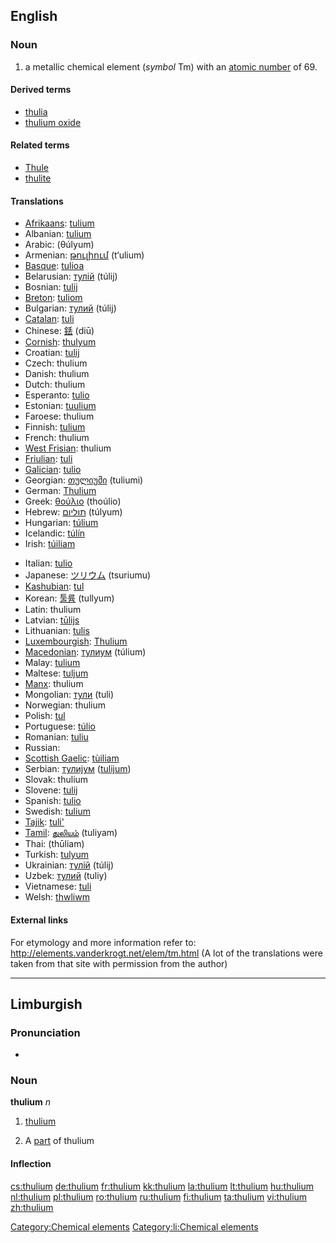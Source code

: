 {{also|Thulium}}
==English==
{{elements|Tm|erbium|Er|ytterbium|Yb}}

===Noun===
{{en-noun|-}}
{{wikipedia}}

# a metallic chemical element (''symbol'' Tm) with an [[atomic number]] of 69.

====Derived terms====
* [[thulia]]
* [[thulium oxide]]

====Related terms====
* [[Thule]]
* [[thulite]]

====Translations====
{{top}}
* [[Afrikaans]]: [[tulium]]
* Albanian: [[tulium]]
* Arabic: {{Arab|[[ثليوم]]}} (θúlyum) {{m}}
* Armenian: [[թուլիում]] (t‘ulium)
* [[Basque]]: [[tulioa]]
* Belarusian: [[тулiй]] (túlij) {{m}}
* Bosnian: [[tulij]]
* [[Breton]]: [[tuliom]]
* Bulgarian: [[тулий]] (túlij) {{m}}
* [[Catalan]]: [[tuli]]
* Chinese: [[銩]] (diū)
* [[Cornish]]: [[thulyum]]
* Croatian: [[tulij]]
* Czech: thulium
* Danish: thulium
* Dutch: thulium {{n}}
* Esperanto: [[tulio]]
* Estonian: [[tuulium]]
* Faroese: thulium
* Finnish: [[tulium]]
* French: thulium {{m}}
* [[West Frisian]]: thulium
* [[Friulian]]: [[tuli]]
* [[Galician]]: [[tulio]]
* Georgian: [[თულიუმი]] (tuliumi)
* German: [[Thulium]] {{n}}
* Greek: [[θούλιο]] (thoúlio) {{n}}
* Hebrew: [[תוליום]] (túlyum)
* Hungarian: [[túlium]]
* Icelandic: [[túlín]]
* Irish: [[túiliam]]
{{mid}}
* Italian: [[tulio]] {{m}}
* Japanese: [[ツリウム]] (tsuriumu)
* [[Kashubian]]: [[tul]]
* Korean: [[툴륨]] (tullyum)
* Latin: thulium
* Latvian: [[tūlijs]]
* Lithuanian: [[tulis]]
* [[Luxembourgish]]: [[Thulium]]
* [[Macedonian]]: [[тулиум]] (túlium) {{m}}
* Malay: [[tulium]]
* Maltese: [[tuljum]]
* [[Manx]]: thulium
* Mongolian: [[тули]] (tuli)
* Norwegian: thulium
* Polish: [[tul]] {{m}}
* Portuguese: [[túlio]] {{m}}
* Romanian: [[tuliu]] {{n}}
* Russian: {{t|ru|тулий|tr=túlij|m}}
* [[Scottish Gaelic]]: [[tùiliam]]
* Serbian: [[тулиjум]] ([[tulijum]]) {{m}}
* Slovak: thulium
* Slovene: [[tulij]]
* Spanish: [[tulio]] {{m}}
* Swedish: [[tulium]]
* [[Tajik]]: [[tuli']]
* [[Tamil]]: [[துலியம்]] (tuliyam)
* Thai: {{Thai|[[ทูเลียม]]}} (thūliam)
* Turkish: [[tulyum]]
* Ukrainian: [[тулiй]] (túlij) {{m}}
* Uzbek: [[тулий]] (tuliy)
* Vietnamese: [[tuli]]
* Welsh: [[thwliwm]]
{{bottom}}

====External links====
For etymology and more information refer to:
http://elements.vanderkrogt.net/elem/tm.html
(A lot of the translations were taken from that site with permission from the author)

[[Category:Chemical elements]]

----

==Limburgish==

===Pronunciation===
* {{IPA|[ˈðy˦ʎɔ˧m]|lang=li}}

===Noun===
'''thulium''' ''n''

# {{uncountable|lang=li}} [[thulium#English|thulium]]
# A [[part]] of thulium

====Inflection====
{{li-noun-um|thuli}}

[[Category:li:Chemical elements]]

[[cs:thulium]]
[[de:thulium]]
[[fr:thulium]]
[[kk:thulium]]
[[la:thulium]]
[[lt:thulium]]
[[hu:thulium]]
[[nl:thulium]]
[[pl:thulium]]
[[ro:thulium]]
[[ru:thulium]]
[[fi:thulium]]
[[ta:thulium]]
[[vi:thulium]]
[[zh:thulium]]